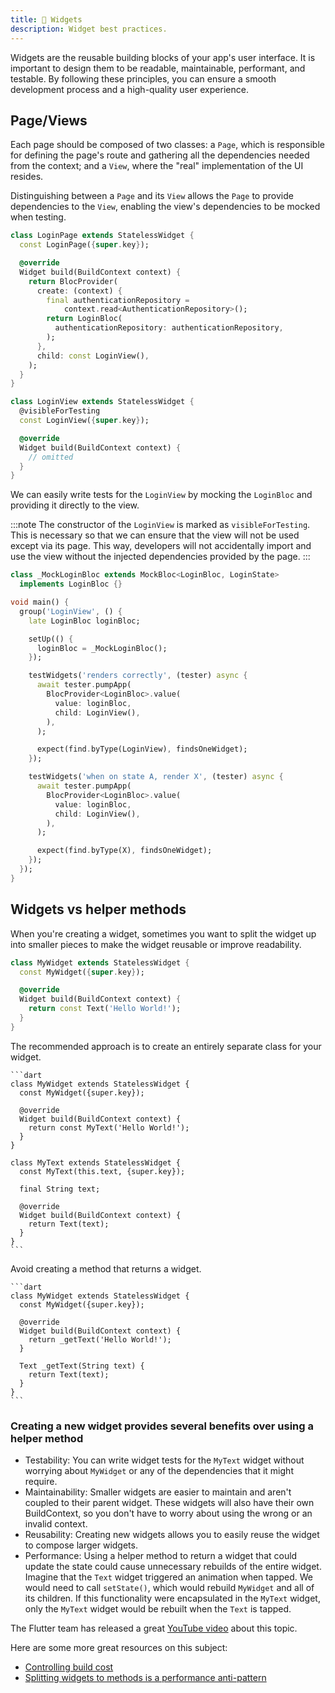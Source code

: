 ```yaml
---
title: 🧩 Widgets
description: Widget best practices.
---
```



Widgets are the reusable building blocks of your app's user interface. It is important to design them to be readable, maintainable, performant, and testable. By following these principles, you can ensure a smooth development process and a high-quality user experience.

## Page/Views

Each page should be composed of two classes: a `Page`, which is responsible for defining the page's route and gathering all the dependencies needed from the context; and a `View`, where the "real" implementation of the UI resides.

Distinguishing between a `Page` and its `View` allows the `Page` to provide dependencies to the `View`, enabling the view's dependencies to be mocked when testing.

```dart
class LoginPage extends StatelessWidget {
  const LoginPage({super.key});

  @override
  Widget build(BuildContext context) {
    return BlocProvider(
      create: (context) {
        final authenticationRepository =
            context.read<AuthenticationRepository>();
        return LoginBloc(
          authenticationRepository: authenticationRepository,
        );
      },
      child: const LoginView(),
    );
  }
}

class LoginView extends StatelessWidget {
  @visibleForTesting
  const LoginView({super.key});

  @override
  Widget build(BuildContext context) {
    // omitted
  }
}
```

We can easily write tests for the `LoginView` by mocking the `LoginBloc` and providing it directly to the view.

:::note
The constructor of the `LoginView` is marked as `visibleForTesting`. This is necessary so that we can ensure that the view will not be used except via its page. This way, developers will not accidentally import and use the view without the injected dependencies provided by the page.
:::

```dart
class _MockLoginBloc extends MockBloc<LoginBloc, LoginState>
  implements LoginBloc {}

void main() {
  group('LoginView', () {
    late LoginBloc loginBloc;

    setUp(() {
      loginBloc = _MockLoginBloc();
    });

    testWidgets('renders correctly', (tester) async {
      await tester.pumpApp(
        BlocProvider<LoginBloc>.value(
          value: loginBloc,
          child: LoginView(),
        ),
      );

      expect(find.byType(LoginView), findsOneWidget);
    });

    testWidgets('when on state A, render X', (tester) async {
      await tester.pumpApp(
        BlocProvider<LoginBloc>.value(
          value: loginBloc,
          child: LoginView(),
        ),
      );

      expect(find.byType(X), findsOneWidget);
    });
  });
}
```

## Widgets vs helper methods

When you're creating a widget, sometimes you want to split the widget up into smaller pieces to make the widget reusable or improve readability.

```dart
class MyWidget extends StatelessWidget {
  const MyWidget({super.key});

  @override
  Widget build(BuildContext context) {
    return const Text('Hello World!');
  }
}
```

<Tabs>
  <TabItem label="Good ✅">
    The recommended approach is to create an entirely separate class for your widget.

    ```dart
    class MyWidget extends StatelessWidget {
      const MyWidget({super.key});

      @override
      Widget build(BuildContext context) {
        return const MyText('Hello World!');
      }
    }

    class MyText extends StatelessWidget {
      const MyText(this.text, {super.key});

      final String text;

      @override
      Widget build(BuildContext context) {
        return Text(text);
      }
    }
    ```

  </TabItem>
  <TabItem label="Bad ❗️">
    Avoid creating a method that returns a widget.

    ```dart
    class MyWidget extends StatelessWidget {
      const MyWidget({super.key});

      @override
      Widget build(BuildContext context) {
        return _getText('Hello World!');
      }

      Text _getText(String text) {
        return Text(text);
      }
    }
    ```

  </TabItem>
</Tabs>

### Creating a new widget provides several benefits over using a helper method

- Testability: You can write widget tests for the `MyText` widget without worrying about `MyWidget` or any of the dependencies that it might require.
- Maintainability: Smaller widgets are easier to maintain and aren't coupled to their parent widget. These widgets will also have their own BuildContext, so you don't have to worry about using the wrong or an invalid context.
- Reusability: Creating new widgets allows you to easily reuse the widget to compose larger widgets.
- Performance: Using a helper method to return a widget that could update the state could cause unnecessary rebuilds of the entire widget. Imagine that the `Text` widget triggered an animation when tapped. We would need to call `setState()`, which would rebuild `MyWidget` and all of its children. If this functionality were encapsulated in the `MyText` widget, only the `MyText` widget would be rebuilt when the `Text` is tapped.

The Flutter team has released a great [YouTube video](https://www.youtube.com/watch?v=IOyq-eTRhvo) about this topic.

Here are some more great resources on this subject:

- [Controlling build cost](https://flutter.dev/docs/perf/rendering/best-practices#controlling-build-cost)
- [Splitting widgets to methods is a performance anti-pattern](https://medium.com/flutter-community/splitting-widgets-to-methods-is-a-performance-antipattern-16aa3fb4026c)
